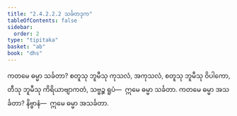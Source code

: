 ```yaml
---
title: "2.4.2.2.2 သင်္ခတဒုက"
tableOfContents: false
sidebar:
  order: 2
type: "tipitaka"
basket: "ab"
book: "dhs"
---
```



<DynamicBreadcrumb />

<Division number="1455" book="dhs">

<Paragraph number="2165" book="dhs">
ကတမေ ဓမ္မာ သင်္ခတာ? စတူသု ဘူမီသု ကုသလံ, အကုသလံ, စတူသု ဘူမီသု ဝိပါကော, တီသု ဘူမီသု ကိရိယာဗျာကတံ, သဗ္ဗဉ္စ ရူပံ—  ဣမေ ဓမ္မာ သင်္ခတာ.
</Paragraph>

</Division>
<Division number="1456" book="dhs">

<Paragraph number="2166" book="dhs">
ကတမေ ဓမ္မာ အသင်္ခတာ? နိဗ္ဗာနံ—  ဣမေ ဓမ္မာ အသင်္ခတာ.
</Paragraph>
</Division>